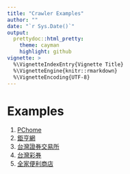 ```yaml
---
title: "Crawler Examples"
author: ""
date: "`r Sys.Date()`"
output:
  prettydoc::html_pretty:
    theme: cayman
    highlight: github
vignette: >
  %\VignetteIndexEntry{Vignette Title}
  %\VignetteEngine{knitr::rmarkdown}
  %\VignetteEncoding{UTF-8}
---
```


# Examples
1. [PChome](pchome_fill_in.html)
2. [鉅亨網](cnyes_fill_in.html)
3. [台灣證券交易所](twse_fill_in.html)
4. [台灣彩券](twlottery.html)
5. [全家便利商店](family_mart.html)
